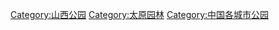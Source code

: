 [[Category:山西公园|Category:山西公园]]
[[Category:太原园林|Category:太原园林]]
[[Category:中国各城市公园|Category:中国各城市公园]]